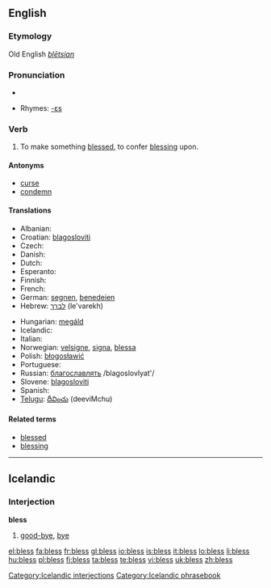 ==English==

===Etymology===
Old English ''[[blētsian]]''

===Pronunciation===
*{{audio|en-us-bless.ogg|Audio (US)}}

*Rhymes: [[Rhymes:English:-ɛs|-ɛs]]

===Verb===
{{en-verb|blesses|blessing|'''[[blest]]''' ''or'' '''[[blessed]]'''}}

# To make something [[blessed]], to confer [[blessing]] upon.

====Antonyms====
*[[curse]]
*[[condemn]]

====Translations====
{{top}}
* Albanian: {{t+|sq|bekoj|xs=Albanian}}
* Croatian: [[blagosloviti]]
* Czech: {{t-|cs|požehnat}}
* Danish: {{t-|da|signe}}
* Dutch: {{t+|nl|zegenen}}
* Esperanto: {{t-|eo|beni|xs=Esperanto}}
* Finnish: {{t|fi|siunata}}
* French: {{t+|fr|bénir}}
* German: [[segnen]], [[benedeien]] {{obsolete}}
* Hebrew: [[לברך]] (le'varekh)
{{mid}}
* Hungarian: [[megáld]] 
* Icelandic: {{t-|is|blessa}}
* Italian: {{t+|it|benedire}}
* Norwegian: [[velsigne]], [[signa]], [[blessa]]
* Polish: [[błogosławić]]
* Portuguese: {{t+|pt|abençoar}}
* Russian: [[благославлять]] /blagoslovlyat'/
* Slovene: [[blagosloviti]]
* Spanish: {{t-|es|bendecir}}
* [[Telugu]]: [[దీవించు]] (deeviMchu)
{{bottom}}

====Related terms====
*[[blessed]]
*[[blessing]]

----

==Icelandic==

===Interjection===
'''bless'''

# [[good-bye]], [[bye]]

[[Category:Icelandic interjections]]
[[Category:Icelandic phrasebook]]

[[el:bless]]
[[fa:bless]]
[[fr:bless]]
[[gl:bless]]
[[io:bless]]
[[is:bless]]
[[it:bless]]
[[lo:bless]]
[[li:bless]]
[[hu:bless]]
[[pl:bless]]
[[fi:bless]]
[[ta:bless]]
[[te:bless]]
[[vi:bless]]
[[uk:bless]]
[[zh:bless]]